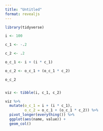 ```yaml
---
title: "Untitled"
format: revealjs
---
```


```r
library(tidyverse)

i <- 100

c_1 <- -.2

c_2 <- .2

```

```r

o_c_1 <- i + (i * c_1)

o_c_2 <- o_c_1 + (o_c_1 * c_2)

o_c_2


viz <- tibble(i, c_1, c_2)

viz %>% 
  mutate(o_c_1 = i + (i * c_1),
         o_c_2 = o_c_1 + (o_c_1 * c_2)) %>% 
  pivot_longer(everything()) %>% 
  ggplot(aes(name, value)) +
  geom_col()

```

